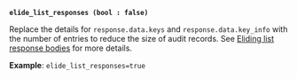 <a id="audit-elide_list_responses" />

**`elide_list_responses (bool : false)`**

Replace the details for `response.data.keys` and `response.data.key_info` with
the number of entries to reduce the size of audit records. See
[Eliding list response bodies](vault/docs/audit#eliding-list-response-bodies)
for more details.

**Example**: `elide_list_responses=true`

